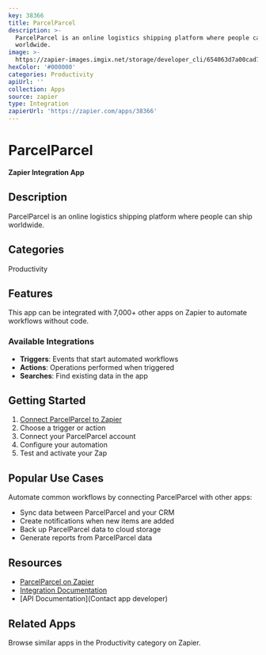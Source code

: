 ```yaml
---
key: 38366
title: ParcelParcel
description: >-
  ParcelParcel is an online logistics shipping platform where people can ship
  worldwide.
image: >-
  https://zapier-images.imgix.net/storage/developer_cli/654063d7a00cad70b5f748dd27aa06af.png?auto=format%2Ccompress&ixlib=python-3.0.0&q=50
hexColor: '#000000'
categories: Productivity
apiUrl: ''
collection: Apps
source: zapier
type: Integration
zapierUrl: 'https://zapier.com/apps/38366'
---
```

# ParcelParcel

**Zapier Integration App**

## Description

ParcelParcel is an online logistics shipping platform where people can ship worldwide.

## Categories

Productivity

## Features

This app can be integrated with 7,000+ other apps on Zapier to automate workflows without code.

### Available Integrations

- **Triggers**: Events that start automated workflows
- **Actions**: Operations performed when triggered
- **Searches**: Find existing data in the app

## Getting Started

1. [Connect ParcelParcel to Zapier](https://zapier.com/apps/38366)
2. Choose a trigger or action
3. Connect your ParcelParcel account
4. Configure your automation
5. Test and activate your Zap

## Popular Use Cases

Automate common workflows by connecting ParcelParcel with other apps:

- Sync data between ParcelParcel and your CRM
- Create notifications when new items are added
- Back up ParcelParcel data to cloud storage
- Generate reports from ParcelParcel data

## Resources

- [ParcelParcel on Zapier](https://zapier.com/apps/38366)
- [Integration Documentation](https://zapier.com/apps/38366/integrations)
- [API Documentation](Contact app developer)

## Related Apps

Browse similar apps in the Productivity category on Zapier.
